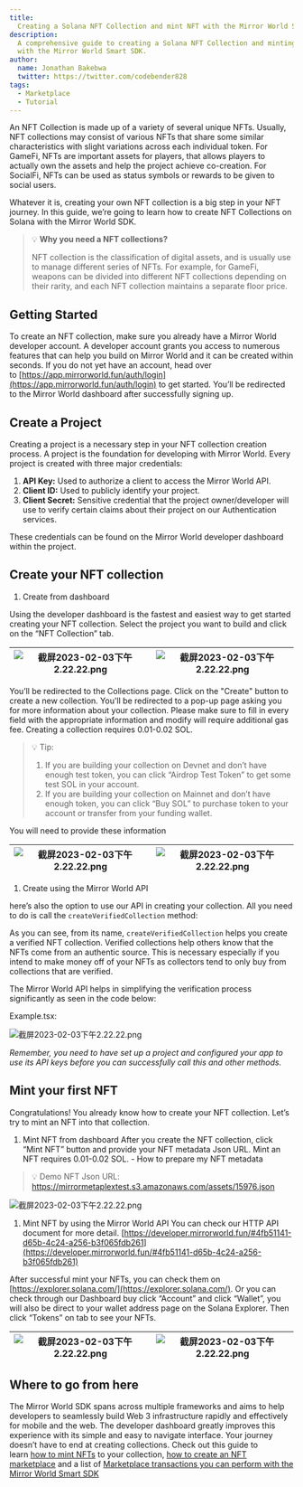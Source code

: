 ```yaml
---
title:
  Creating a Solana NFT Collection and mint NFT with the Mirror World Smart SDK
description:
  A comprehensive guide to creating a Solana NFT Collection and minting NFTs
  with the Mirror World Smart SDK.
author:
  name: Jonathan Bakebwa
  twitter: https://twitter.com/codebender828
tags:
  - Marketplace
  - Tutorial
---
```


An NFT Collection is made up of a variety of several unique NFTs. Usually, NFT
collections may consist of various NFTs that share some similar characteristics
with slight variations across each individual token. For GameFi, NFTs are
important assets for players, that allows players to actually own the assets and
help the project achieve co-creation. For SocialFi, NFTs can be used as status
symbols or rewards to be given to social users.

Whatever it is, creating your own NFT collection is a big step in your NFT
journey. In this guide, we’re going to learn how to create NFT Collections on
Solana with the Mirror World SDK.

> 💡 **Why you need a NFT collections?**
>
> NFT collection is the classification of digital assets, and is usually use to
> manage different series of NFTs. For example, for GameFi, weapons can be
> divided into different NFT collections depending on their rarity, and each NFT
> collection maintains a separate floor price.

## Getting Started

To create an NFT collection, make sure you already have a Mirror World developer
account. A developer account grants you access to numerous features that can
help you build on Mirror World and it can be created within seconds. If you do
not yet have an account, head over
to [https://app.mirrorworld.fun/auth/login](https://app.mirrorworld.fun/auth/login)
to get started. You’ll be redirected to the Mirror World dashboard after
successfully signing up.

## Create a Project

Creating a project is a necessary step in your NFT collection creation process.
A project is the foundation for developing with Mirror World. Every project is
created with three major credentials:

1. **API Key:** Used to authorize a client to access the Mirror World API.
2. **Client ID:** Used to publicly identify your project.
3. **Client Secret:** Sensitive credential that the project owner/developer will
   use to verify certain claims about their project on our Authentication
   services.

These credentials can be found on the Mirror World developer dashboard within
the project.

## Create your NFT collection

1. Create from dashboard

Using the developer dashboard is the fastest and easiest way to get started
creating your NFT collection. Select the project you want to build and click on
the “NFT Collection” tab.

| ![截屏2023-02-03下午2.22.22.png](/images/tutorials/collection-1.png) | ![截屏2023-02-03下午2.22.22.png](/images/tutorials/collection-2.png) |
| -------------------------------------------------------------------- | -------------------------------------------------------------------- |

You’ll be redirected to the Collections page. Click on the "Create" button to
create a new collection. You'll be redirected to a pop-up page asking you for
more information about your collection. Please make sure to fill in every field
with the appropriate information and modify will require additional gas fee.
Creating a collection requires 0.01-0.02 SOL.

> 💡 Tip:
>
> 1. If you are building your collection on Devnet and don’t have enough test
>    token, you can click “Airdrop Test Token” to get some test SOL in your
>    account.
> 2. If you are building your collection on Mainnet and don’t have enough token,
>    you can click “Buy SOL” to purchase token to your account or transfer from
>    your funding wallet.

You will need to provide these information

| ![截屏2023-02-03下午2.22.22.png](/images/tutorials/collection-3.png) | ![截屏2023-02-03下午2.22.22.png](/images/tutorials/collection-4.png) |
| -------------------------------------------------------------------- | -------------------------------------------------------------------- |

1. Create using the Mirror World API

here’s also the option to use our API in creating your collection. All you need
to do is call the `createVerifiedCollection` method:

As you can see, from its name, `createVerifiedCollection` helps you create a
verified NFT collection. Verified collections help others know that the NFTs
come from an authentic source. This is necessary especially if you intend to
make money off of your NFTs as collectors tend to only buy from collections that
are verified.

The Mirror World API helps in simplifying the verification process significantly
as seen in the code below:

Example.tsx:

![截屏2023-02-03下午2.22.22.png](/images/tutorials/collection-5.png)

_Remember, you need to have set up a project and configured your app to use its
API keys before you can successfully call this and other methods._

## Mint your first NFT

Congratulations! You already know how to create your NFT collection. Let’s try
to mint an NFT into that collection.

1. Mint NFT from dashboard After you create the NFT collection, click “Mint NFT”
   button and provide your NFT metadata Json URL. Mint an NFT requires 0.01-0.02
   SOL. - How to prepare my NFT metadata

> 💡 Demo NFT Json URL:
> https://mirrormetaplextest.s3.amazonaws.com/assets/15976.json

![截屏2023-02-03下午2.22.22.png](/images/tutorials/collection-6.png)

1. Mint NFT by using the Mirror World API You can check our HTTP API document
   for more detail.
   [https://developer.mirrorworld.fun/#4fb51141-d65b-4c24-a256-b3f065fdb261](https://developer.mirrorworld.fun/#4fb51141-d65b-4c24-a256-b3f065fdb261)

After successful mint your NFTs, you can check them on
[https://explorer.solana.com/](https://explorer.solana.com/). Or you can check
through our Dashboard buy click “Account” and click “Wallet”, you will also be
direct to your wallet address page on the Solana Explorer. Then click “Tokens”
on tab to see your NFTs.

| ![截屏2023-02-03下午2.22.22.png](/images/tutorials/collection-8.png) | ![截屏2023-02-03下午2.22.22.png](/images/tutorials/collection-9.png) |
| -------------------------------------------------------------------- | -------------------------------------------------------------------- |

## Where to go from here

The Mirror World SDK spans across multiple frameworks and aims to help
developers to seamlessly build Web 3 infrastructure rapidly and effectively for
mobile and the web. The developer dashboard greatly improves this experience
with its simple and easy to navigate interface. Your journey doesn’t have to end
at creating collections. Check out this guide to
learn [how to mint NFTs](https://docs.mirrorworld.fun/guides/how-to-mint-nfts-on-solana)
to your
collection, [how to create an NFT marketplace](https://docs.mirrorworld.fun/guides/how-to-create-nft-marketplace)
and a list
of [Marketplace transactions you can perform with the Mirror World Smart SDK](https://docs.mirrorworld.fun/guides/marketplace-transactions-with-mirrorworld-sdk)
